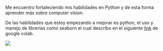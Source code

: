 Me encuentro fortaleciendo mis habilidades en *Python* y de esta forma aprender más sobre computer vision.

De las habilidades que estoy empezando a mejorar es python, el uso y manejo de librerías como seaborn el cual describo en el siguiente [link](https://github.com/Luis-Amagua/Visualizacion_datos_Python) de google colab.\

![](images/python.png)
